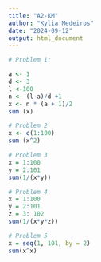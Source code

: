 ```yaml
---
title: "A2-KM"
author: "Kylia Medeiros"
date: "2024-09-12"
output: html_document
---
```


```r
# Problem 1:

a <- 1
d <- 3
l <-100 
n <- (l-a)/d +1 
x <- n * (a + 1)/2 
sum (x)
```
```r
# Problem 2
x <- c(1:100)
sum (x^2)
```
```r
# Problem 3
x = 1:100
y = 2:101
sum(1/(x*y))


```
```r
# Problem 4 
x = 1:100
y = 2:101
z = 3: 102 
sum(1/(x*y*z))
```
```r
# Problem 5 
x = seq(1, 101, by = 2)
sum(x^x)
```
